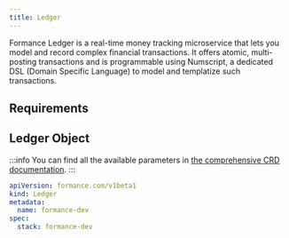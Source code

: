 ```yaml
---
title: Ledger
---
```


Formance Ledger is a real-time money tracking microservice that lets you model and record complex financial transactions. It offers atomic, multi-posting transactions and is programmable using Numscript, a dedicated DSL (Domain Specific Language) to model and templatize such transactions.

## Requirements

<PostgreSQL />
<Nats />

## Ledger Object

:::info
You can find all the available parameters in [the comprehensive CRD documentation](/next/operator/crd#gateway).
:::

```yaml
apiVersion: formance.com/v1beta1
kind: Ledger
metadata:
  name: formance-dev
spec:
  stack: formance-dev
```
